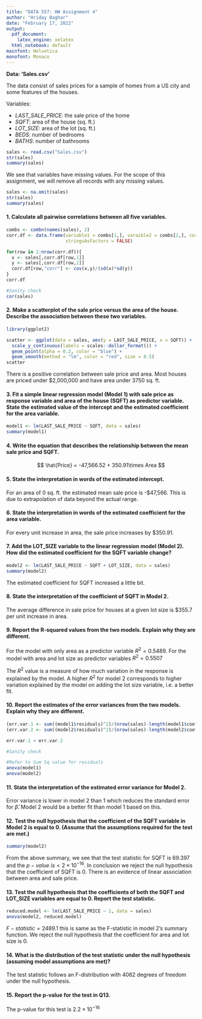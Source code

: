 ```yaml
---
title: "DATA 557: HW Assignment 4"
author: "Hriday Baghar"
date: "February 17, 2022"
output:
  pdf_document:
    latex_engine: xelatex
  html_notebook: default
mainfont: Helvetica
monofont: Monaco
---
```


**Data: ‘Sales.csv’**

The data consist of sales prices for a sample of homes from a US city and some features of the houses.

Variables:

- _LAST_SALE_PRICE_: the sale price of the home
- _SQFT_: area of the house (sq. ft.)
- _LOT_SIZE_: area of the lot (sq. ft.)
- _BEDS_: number of bedrooms
- _BATHS_: number of bathrooms

```r
sales <- read.csv("Sales.csv")
str(sales)
summary(sales)
```
We see that variables have missing values. For the scope of this assignment, we will remove all records with any missing values.

```r
sales <- na.omit(sales)
str(sales)
summary(sales)
```


#### 1. Calculate all pairwise correlations between all five variables. 
```r
combs <- combn(names(sales), 2)
corr.df <- data.frame(variable1 = combs[1,], varaible2 = combs[2,], corr = rep(NA, length(combs[1,])), 
                      stringsAsFactors = FALSE)

for(row in 1:nrow(corr.df)){
  x <- sales[,corr.df[row,1]]
  y <- sales[,corr.df[row,2]]
  corr.df[row,"corr"] <- cov(x,y)/(sd(x)*sd(y))
}
corr.df
```

```r
#Sanity check
cor(sales)
```

#### 2. Make a  scatterplot of the sale price versus the area of the house. Describe the association between these two variables.
```r
library(ggplot2)

scatter <- ggplot(data = sales, aes(y = LAST_SALE_PRICE, x = SQFT)) +
  scale_y_continuous(labels = scales::dollar_format()) +
  geom_point(alpha = 0.2, color = "blue") +
  geom_smooth(method = "lm", color = "red", size = 0.5)
scatter
```
There is a positive correlation between sale price and area. Most houses are priced under $2,000,000 and have area under 3750 sq. ft.

#### 3. Fit a simple linear regression model (Model 1) with sale price as response variable and area of the house (SQFT) as predictor variable. State the estimated value of the intercept and the estimated coefficient for the area variable.
```r
model1 <- lm(LAST_SALE_PRICE ~ SQFT, data = sales)
summary(model1)
```

#### 4. Write the equation that describes the relationship between the mean sale price and SQFT. 
$$
\hat{Price} = -47,566.52 + 350.91\times Area
$$

#### 5. State the interpretation in words of the estimated intercept.
For an area of 0 sq. ft. the estimated mean sale price is -$47,566. This is due to extrapolation of data beyond the actual range.

#### 6. State the interpretation in words of the estimated coefficient for the area variable.
For every unit increase in area, the sale price increases by $350.91.

#### 7. Add the LOT_SIZE variable to the linear regression model (Model 2). How did the estimated coefficient for the SQFT variable change?
```r
model2 <- lm(LAST_SALE_PRICE ~ SQFT + LOT_SIZE, data = sales)
summary(model2)
```
The estimated coefficient for SQFT increased a little bit.

#### 8. State the interpretation of the coefficient of SQFT in Model 2.
The average difference in sale price for houses at a given lot size is $355.7 per unit increase in area.

#### 9. Report the R-squared values from the two models. Explain why they are different.
For the model with only area as a predictor variable $R^2 = 0.5489$.
For the model with area and lot size as predictor variables $R^2 = 0.5507$

The $R^2$ value is a measure of how much variation in the response is explained by the model. A higher $R^2$ for model 2 corresponds to higher variation explained by the model on adding the lot size variable, i.e. a better fit.

#### 10. Report the estimates of the error variances from the two models. Explain why they are different.
```r
(err.var.1 <- sum((model1$residuals)^2)/(nrow(sales)-length(model1$coefficients)))
(err.var.2 <- sum((model2$residuals)^2)/(nrow(sales)-length(model2$coefficients)))

err.var.1 < err.var.2
```

```r
#Sanity check

#Refer to Sum Sq value for residuals
anova(model1)
anova(model2)
```


#### 11. State the interpretation of the estimated error variance for Model 2.
Error variance is lower in model 2 than 1 which reduces the standard error for $\hat{\beta}$. Model 2 would be a better fit than model 1 based on this.

#### 12. Test the null hypothesis that the coefficient of the SQFT variable in Model 2 is equal to 0. (Assume that the assumptions required for the test are met.)
```r
summary(model2)
```
From the above summary, we see that the test statistic for SQFT is 69.397 and the $p-value\ is < 2\times10^{-16}$. In conclusion we reject the null hypothesis that the coefficient of SQFT is 0. There is an evidence of linear association between area and sale price.

#### 13. Test the null hypothesis that the coefficients of both the SQFT and LOT_SIZE variables are equal to 0. Report the test statistic.
```r
reduced.model <- lm(LAST_SALE_PRICE ~ 1, data = sales)
anova(model2, reduced.model)
```
$F-statistic = 2489.1$ this is same as the F-statistic in model 2's summary function. We reject the null hypothesis that the coefficient for area and lot size is 0.

#### 14. What is the distribution of the test statistic under the null hypothesis (assuming model assumptions are met)?
The test statistic follows an F-distribution with 4062 degrees of freedom under the null hypothesis.

#### 15. Report the p-value for the test in Q13.
The p-value for this test is $2.2\times 10^{-16}$